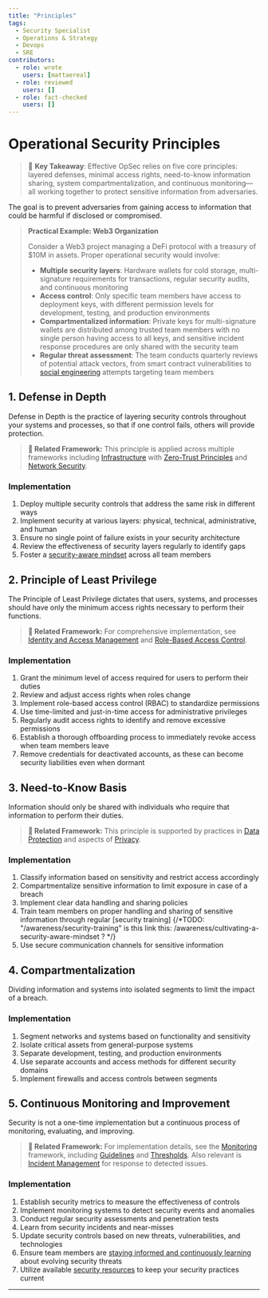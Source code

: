 ```yaml
---
title: "Principles"
tags:
  - Security Specialist
  - Operations & Strategy
  - Devops
  - SRE
contributors:
  - role: wrote
    users: [mattaereal]
  - role: reviewed
    users: []
  - role: fact-checked
    users: []
---
```



<TagProvider>
<TagFilter />

# Operational Security Principles

<TagList tags={frontmatter.tags} />
<AttributionList contributors={frontmatter.contributors} />

> 🔑 **Key Takeaway**: Effective OpSec relies on five core principles: layered defenses, minimal access rights,
> need-to-know information sharing, system compartmentalization, and continuous monitoring—all working together to
> protect sensitive information from adversaries.

The goal is to prevent adversaries from gaining access to information that could be harmful if disclosed or compromised.

> **Practical Example: Web3 Organization**
>
> Consider a Web3 project managing a DeFi protocol with a treasury of $10M in assets. Proper operational security would
> involve:
>
> - **Multiple security layers**: Hardware wallets for cold storage, multi-signature requirements for transactions,
> regular security audits, and continuous monitoring
> - **Access control**: Only specific team members have access to deployment keys, with different permission levels for
> development, testing, and production environments
> - **Compartmentalized information**: Private keys for multi-signature wallets are distributed among trusted team
> members with no single person having access to all keys, and sensitive incident response procedures are only shared
> with the security team
> - **Regular threat assessment**: The team conducts quarterly reviews of potential attack vectors, from smart contract
> vulnerabilities to [social engineering](/awareness/understanding-threat-vectors) attempts targeting team members

## 1. Defense in Depth

Defense in Depth is the practice of layering security controls throughout your systems and processes, so that if one
control fails, others will provide protection.

> **🔗 Related Framework:** This principle is applied across multiple frameworks including
> [Infrastructure](/infrastructure/overview) with [Zero-Trust Principles](/infrastructure/zero-trust-principles) and
> [Network Security](/infrastructure/network-security).

### Implementation

1. Deploy multiple security controls that address the same risk in different ways
2. Implement security at various layers: physical, technical, administrative, and human
3. Ensure no single point of failure exists in your security architecture
4. Review the effectiveness of security layers regularly to identify gaps
5. Foster a [security-aware mindset](/awareness/cultivating-a-security-aware-mindset) across all team members

## 2. Principle of Least Privilege

The Principle of Least Privilege dictates that users, systems, and processes should have only the minimum access rights
necessary to perform their functions.

> **🔗 Related Framework:** For comprehensive implementation, see [Identity and Access Management](/iam/overview) and
> [Role-Based Access Control](/iam/role-based-access-control).

### Implementation

1. Grant the minimum level of access required for users to perform their duties
2. Review and adjust access rights when roles change
3. Implement role-based access control (RBAC) to standardize permissions
4. Use time-limited and just-in-time access for administrative privileges
5. Regularly audit access rights to identify and remove excessive permissions
6. Establish a thorough offboarding process to immediately revoke access when team members leave
7. Remove credentials for deactivated accounts, as these can become security liabilities even when dormant

## 3. Need-to-Know Basis

Information should only be shared with individuals who require that information to perform their duties.

> **🔗 Related Framework:** This principle is supported by practices in [Data
> Protection](/opsec/old/data-protection/overview) and aspects of [Privacy](/privacy/overview).

### Implementation

1. Classify information based on sensitivity and restrict access accordingly
2. Compartmentalize sensitive information to limit exposure in case of a breach
3. Implement clear data handling and sharing policies
4. Train team members on proper handling and sharing of sensitive information through regular [security
training]
{/*TODO: "/awareness/security-training" is this link this: /awareness/cultivating-a-security-aware-mindset ? */}
5. Use secure communication channels for sensitive information

## 4. Compartmentalization

Dividing information and systems into isolated segments to limit the impact of a breach.

### Implementation

1. Segment networks and systems based on functionality and sensitivity
2. Isolate critical assets from general-purpose systems
3. Separate development, testing, and production environments
4. Use separate accounts and access methods for different security domains
5. Implement firewalls and access controls between segments

## 5. Continuous Monitoring and Improvement

Security is not a one-time implementation but a continuous process of monitoring, evaluating, and improving.

> **🔗 Related Framework:** For implementation details, see the [Monitoring](/monitoring/overview) framework, including
> [Guidelines](/monitoring/guidelines) and [Thresholds](/monitoring/thresholds). Also relevant is
> [Incident Management](/incident-management/overview) for response to detected issues.

### Implementation

1. Establish security metrics to measure the effectiveness of controls
2. Implement monitoring systems to detect security events and anomalies
3. Conduct regular security assessments and penetration tests
4. Learn from security incidents and near-misses
5. Update security controls based on new threats, vulnerabilities, and technologies
6. Ensure team members are
[staying informed and continuously learning](/awareness/staying-informed-and-continuous-learning)
about evolving security threats
7. Utilize available [security resources](/awareness/resources-and-further-reading) to keep your security practices
current

---

</TagProvider>
<ContributeFooter />
